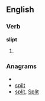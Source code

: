 ==English==

===Verb===
'''slipt'''

# {{obsolete}} {{past of|[[slip]]}}

===Anagrams===
* {{alphagram|ilpst}}
* [[spilt#English|spilt]]
* [[split#English|split]], [[Split#English|Split]]